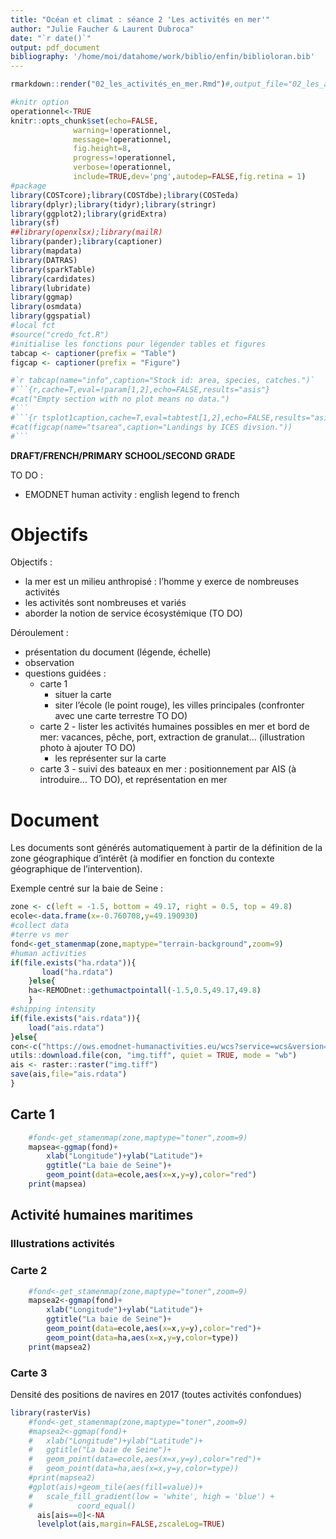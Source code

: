 ```yaml
---
title: "Océan et climat : séance 2 'Les activités en mer'"
author: "Julie Faucher & Laurent Dubroca"
date: "`r date()`"
output: pdf_document
bibliography: '/home/moi/datahome/work/biblio/enfin/biblioloran.bib'
---
```


```r
rmarkdown::render("02_les_activités_en_mer.Rmd")#,output_file="02_les_activités_en_mer.pdf")
```


```r
#knitr option
operationnel<-TRUE
knitr::opts_chunk$set(echo=FALSE, 
		      warning=!operationnel, 
		      message=!operationnel,
		      fig.height=8,
		      progress=!operationnel,
		      verbose=!operationnel,
		      include=TRUE,dev='png',autodep=FALSE,fig.retina = 1)
#package
library(COSTcore);library(COSTdbe);library(COSTeda)
library(dplyr);library(tidyr);library(stringr)
library(ggplot2);library(gridExtra)
library(sf)
##library(openxlsx);library(mailR)
library(pander);library(captioner)
library(mapdata)
library(DATRAS)
library(sparkTable)
library(cardidates)
library(lubridate)
library(ggmap)
library(osmdata)
library(ggspatial)
#local fct
#source("credo_fct.R")
#initialise les fonctions pour légender tables et figures
tabcap <- captioner(prefix = "Table")
figcap <- captioner(prefix = "Figure")

#`r tabcap(name="info",caption="Stock id: area, species, catches.")`
#```{r,cache=T,eval=!param[1,2],echo=FALSE,results="asis"}
#cat("Empty section with no plot means no data.")
#```
#```{r tsplot1caption,cache=T,eval=tabtest[1,2],echo=FALSE,results="asis"}
#cat(figcap(name="tsarea",caption="Landings by ICES divsion."))
#```

```

**DRAFT/FRENCH/PRIMARY SCHOOL/SECOND GRADE**

TO DO :

- EMODNET human activity : english legend to french

# Objectifs 

Objectifs :

- la mer est un milieu anthropisé : l'homme y exerce de nombreuses activités
- les activités sont nombreuses et variés
- aborder la notion de service écosystémique (TO DO)


Déroulement :

- présentation du document (légende, échelle)
- observation
- questions guidées :
  - carte 1
  	- situer la carte
  	- siter l'école (le point rouge), les villes principales (confronter avec une
    carte terrestre TO DO)
  - carte 2
    	- lister les activités humaines possibles en mer et bord de mer:
	  vacances, pêche, port, extraction de granulat... (illustration photo à
	  ajouter TO DO)
	- les représenter sur la carte 
  - carte 3
    	- suivi des bateaux en mer : positionnement par AIS (à introduire... TO
	  DO), et représentation en mer

# Document

Les documents sont générés automatiquement à partir de la définition de la zone
géographique d'intérêt (à modifier en fonction du contexte géographique de
l'intervention).

Exemple centré sur la baie de Seine :

```r
zone <- c(left = -1.5, bottom = 49.17, right = 0.5, top = 49.8)
ecole<-data.frame(x=-0.760708,y=49.190930)
#collect data
#terre vs mer
fond<-get_stamenmap(zone,maptype="terrain-background",zoom=9)
#human activities
if(file.exists("ha.rdata")){
	   load("ha.rdata")
    }else{
	ha<-REMODnet::gethumactpointall(-1.5,0.5,49.17,49.8)
    }
#shipping intensity
if(file.exists("ais.rdata")){
	load("ais.rdata")
}else{
con<-c("https://ows.emodnet-humanactivities.eu/wcs?service=wcs&version=1.0.0&request=getcoverage&coverage=emodnet:2017_01_st_All&crs=EPSG:4326&BBOX=-1.5,49.17,0.5,49.8&format=image/tiff&interpolation=nearest&resx=0.00833333&resy=0.00833333")
utils::download.file(con, "img.tiff", quiet = TRUE, mode = "wb")
ais <- raster::raster("img.tiff")
save(ais,file="ais.rdata")
}

```

## Carte 1

```r
	#fond<-get_stamenmap(zone,maptype="toner",zoom=9)
	mapsea<-ggmap(fond)+
		xlab("Longitude")+ylab("Latitude")+
		ggtitle("La baie de Seine")+
		geom_point(data=ecole,aes(x=x,y=y),color="red")
	print(mapsea)
```

## Activité humaines maritimes

### Illustrations activités

### Carte 2

```r

	#fond<-get_stamenmap(zone,maptype="toner",zoom=9)
	mapsea2<-ggmap(fond)+
		xlab("Longitude")+ylab("Latitude")+
		ggtitle("La baie de Seine")+
		geom_point(data=ecole,aes(x=x,y=y),color="red")+
		geom_point(data=ha,aes(x=x,y=y,color=type))
	print(mapsea2)
```

### Carte 3

Densité des positions de navires en 2017 (toutes activités confondues)

```r
library(rasterVis)
	#fond<-get_stamenmap(zone,maptype="toner",zoom=9)
	#mapsea2<-ggmap(fond)+
	#	xlab("Longitude")+ylab("Latitude")+
	#	ggtitle("La baie de Seine")+
	#	geom_point(data=ecole,aes(x=x,y=y),color="red")+
	#	geom_point(data=ha,aes(x=x,y=y,color=type))
	#print(mapsea2)
	#gplot(ais)+geom_tile(aes(fill=value))+
	#	scale_fill_gradient(low = 'white', high = 'blue') +
	#          coord_equal()
	  ais[ais==0]<-NA
	  levelplot(ais,margin=FALSE,zscaleLog=TRUE)
```
